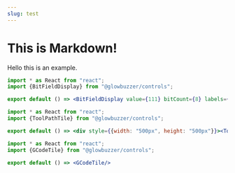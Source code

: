 ```yaml
---
slug: test
---
```


# This is Markdown!

Hello this is an example.


```jsx codeDemo
import * as React from "react";
import {BitFieldDisplay} from "@glowbuzzer/controls";

export default () => <BitFieldDisplay value={111} bitCount={8} labels={['ENABLE', , 'POWER', , , , , 'FAULT']}/>
```

```jsx codeDemo
import * as React from "react";
import {ToolPathTile} from "@glowbuzzer/controls";

export default () => <div style={{width: "500px", height: "500px"}}><ToolPathTile/></div>
```

```jsx codeDemo
import * as React from "react";
import {GCodeTile} from "@glowbuzzer/controls";

export default () => <GCodeTile/>
```
